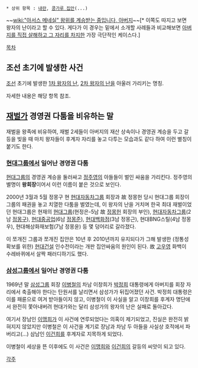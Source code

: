  * 상위 항목 : [[내란]], [[콩가루 집안]](...)

~~[[wiki:"아서스 메네실" 왕위를 계승받는 중입니다, 아버지]]~~[* 이쪽도 따지고 보면 왕자의 난이라고 할 수 있다. 게다가 이 경우는 밑에서 소개할 사례들과 비교해보면 [[존속살해|아버지를 직접 살해하고 그 자리를 차지한]] 가장 극단적인 케이스다.]

[[목차]]

== 조선 초기에 발생한 사건 ==
[[조선]] 초기에 발생한 [[1차 왕자의 난]], [[2차 왕자의 난]]을 아울러 가리키는 명칭.

자세한 내용은 해당 항목 참조.

== [[재벌]]가 경영권 다툼을 비유하는 말 ==
재벌을 왕족에 비유하여, 재벌 2세들이 아버지의 재산 상속이나 경영권 계승을 두고 갈등을 빚을 때 마치 왕자들이 후계자 자리를 놓고 다투는 모습과도 같다 하여 이런 별칭이 붙기도 한다.

=== [[현대그룹]]에서 일어난 경영권 다툼 ===
[[현대그룹]]의 경영권 계승을 둘러싸고 [[정주영]]의 아들들이 벌인 싸움을 가리킨다. 정주영의 별명이 '''왕회장'''이어서 이런 이름이 붙은 것으로 보인다.

2000년 3월과 5월 정몽구 현 [[현대자동차그룹]] 회장과 故 정몽헌 당시 현대그룹 회장이 그룹의 패권을 놓고 치열한 다툼을 벌였는데, 이 왕자의 난을 거치며 한국 최대 재벌이었던 현대그룹은 현재의 [[현대그룹]](현정은-5남 故 [[정몽헌]] 회장의 부인), [[현대자동차그룹]](2남 [[정몽구]]), [[현대중공업]](6남 [[정몽준]]), [[현대백화점]](3남 정몽근), 현대BNG스틸(4남 정몽우), 현대해상화재보험(7남 정몽윤) 등 몇 덩어리로 갈라졌다.

이 쪼개진 그룹과 쪼개진 집안은 10년 후 2010년까지 유지되다가 그해 발생한 (정통성 확보를 위한) [[현대건설]] 인수전이라는 개판 집안싸움의 원인이 된다. 故 [[고우영]] 화백이 수레바퀴에서 살짝 패러디하기도 했다.

=== [[삼성그룹]]에서 일어난 경영권 다툼 ===
1969년 말 [[삼성그룹]] 회장 [[이병철]]의 차남 이창희가 [[박정희]] 대통령에게 아버지를 회장 자리에서 축출해야 한다는 탄원서를 날리면서 삼성가가 뒤집어졌던 사건. 박정희 대통령은 이를 패륜으로 여겨 받아들이지 않고, 이병철이 이 사실을 알고 이창희를 후계자 명단에서 완전히 쫓아내버려 현대가와는 달리 삼성가의 왕자의 난은 실패로 돌아갔다.

여기서 장남인 [[이맹희]]가 이 사건에 연루되었다는 의혹이 제기되었고, 진실은 완전히 밝혀지지 않았지만 이병철은 이 사건을 계기로 장남과 차남 두 아들을 사실상 호적에서 파버리고(...) 삼남인 [[이건희]]를 후계자로 지목하게 되었다.

이병철이 세상을 뜬 이후에도 이 사건은 [[이맹희]]와 [[이건희]]의 갈등의 씨앗이 되고 있다.

[[각주]]
